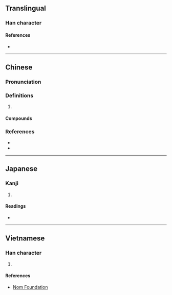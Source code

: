 {{also|嫒}}
{{character info/new}}
==Translingual==

===Han character===
{{Han char|rn=38|rad=女|as=13|sn=16|four=42447|canj=VBBE|ids=⿰女愛}}

====References====
* {{Han ref|kx=0272.251|dkj=06807|hdz=21084.150|uh=5B21|ud=23329|bh=E954|bd=59732}}

----

==Chinese==
{{zh-forms|s=嫒}}

===Pronunciation===
{{zh-pron
|m=ài
|c=oi3
|cat=
}}

===Definitions===
{{zh-hanzi}}

# {{zh-only|令嬡}}

====Compounds====
{{zh-der|令嬡}}

===References===
* {{R:twedu|B00714}}
* {{R:yue:Hanzi}}

----

==Japanese==

===Kanji===
{{ja-kanji|grade=|rs=女13}}

# {{defn|lang=ja|sort=女13}}

====Readings====
* {{ja-readings|on=[[あい]] (ai)|kun=}}

----

==Vietnamese==

===Han character===
{{vi-readings|rs=女13|hanviet=ái}}

# {{defn|lang=vi|sort=女13}}

====References====
* [http://nomfoundation.org/common/nom_details.php?codepoint=5b21 Nom Foundation]